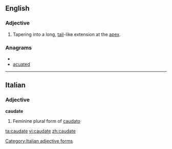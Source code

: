 ==English==

===Adjective===
{{en-adj|-}}

# {{botany}} Tapering into a long, [[tail]]-like extension at the [[apex]].

===Anagrams===
* {{alphagram|aacdetu}}
* [[acuated#English|acuated]]


----

==Italian==

===Adjective===
'''caudate''' {{f}}

# Feminine plural form of [[caudato]]

[[Category:Italian adjective forms]]

[[ta:caudate]]
[[vi:caudate]]
[[zh:caudate]]